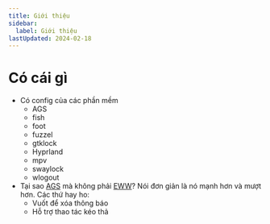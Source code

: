 ```yaml
---
title: Giới thiệu
sidebar:
  label: Giới thiệu
lastUpdated: 2024-02-18
---
```


# Có cái gì

- Có config của các phần mềm
  - AGS
  - fish
  - foot
  - fuzzel
  - gtklock
  - Hyprland
  - mpv
  - swaylock
  - wlogout
- Tại sao [AGS](https://github.com/Aylur/ags/) mà không phải [EWW](https://github.com/elkowar/eww)? Nói đơn giản là nó mạnh hơn và mượt hơn. Các thứ hay ho:
  - Vuốt để xóa thông báo
  - Hỗ trợ thao tác kéo thả


